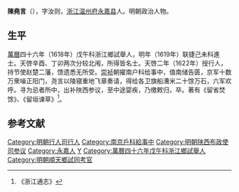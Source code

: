 '''陳堯言'''（{{bd|？||？||}}），字汝则，[[浙江|浙江]][[温州府|温州府]][[永嘉县|永嘉县]]人。明朝政治人物。

==生平==
[[萬曆|萬曆]]四十六年（1618年）戊午科浙江鄉試舉人，明年（1619年）联捷己未科進士。天啓辛酉、丁卯两次分较北闱，所得皆名士。天啓二年（1622年）授行人，持节使赵楚二藩，馈遗悉无所受。[[崇祯|崇祯]]朝擢南户科给事中，值南储告匮，京军十数万衆噪正阳门，尧言以陵寝重地飞章奏请，得给各卫旗船漕米二十馀万石，六军欢呼。寻为忌者所中，出补陜西参议，至中途婴疾，乃缴敕归，卒。著有《留省焚馀》、《留垣谏草》<ref>《浙江通志》</ref>。

==参考文献==
{{reflist}}

{{萬曆四十七年己未科殿試金榜}}
{{DEFAULTSORT:}}
{{明朝官员小作品}}
[[Category:明朝行人司行人|Category:明朝行人司行人]]
[[Category:南京戶科給事中|Category:南京戶科給事中]]
[[Category:明朝陕西布政使司参议|Category:明朝陕西布政使司参议]]
[[Category:永嘉人|Category:永嘉人]]
[[Category:陈姓|Y]]
[[Category:萬曆四十六年戊午科浙江鄉試舉人|Category:萬曆四十六年戊午科浙江鄉試舉人]]
[[Category:明朝順天鄉試同考官|Category:明朝順天鄉試同考官]]